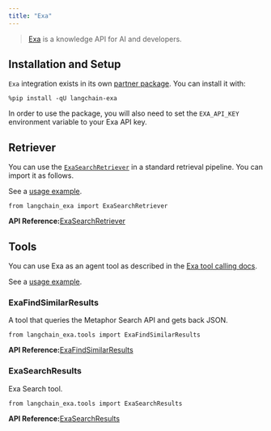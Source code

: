 ```yaml
---
title: "Exa"
---
```


> [Exa](https://exa.ai/) is a knowledge API for AI and developers.

## Installation and Setup

`Exa` integration exists in its own [partner package](https://pypi.org/project/langchain-exa/). You can install it with:

```
%pip install -qU langchain-exa
```

In order to use the package, you will also need to set the `EXA_API_KEY` environment variable to your Exa API key.

## Retriever

You can use the [`ExaSearchRetriever`](/oss/integrations/tools/exa_search/#using-exasearchretriever) in a standard retrieval pipeline. You can import it as follows.

See a [usage example](/oss/integrations/tools/exa_search).

```
from langchain_exa import ExaSearchRetriever
```

**API Reference:**[ExaSearchRetriever](https://python.langchain.com/api_reference/exa/retrievers/langchain_exa.retrievers.ExaSearchRetriever.html)

## Tools

You can use Exa as an agent tool as described in the [Exa tool calling docs](/oss/integrations/tools/exa_search/#use-within-an-agent).

See a [usage example](/oss/integrations/tools/exa_search).

### ExaFindSimilarResults

A tool that queries the Metaphor Search API and gets back JSON.

```
from langchain_exa.tools import ExaFindSimilarResults
```

**API Reference:**[ExaFindSimilarResults](https://python.langchain.com/api_reference/exa/tools/langchain_exa.tools.ExaFindSimilarResults.html)

### ExaSearchResults

Exa Search tool.

```
from langchain_exa.tools import ExaSearchResults
```

**API Reference:**[ExaSearchResults](https://python.langchain.com/api_reference/exa/tools/langchain_exa.tools.ExaSearchResults.html)
